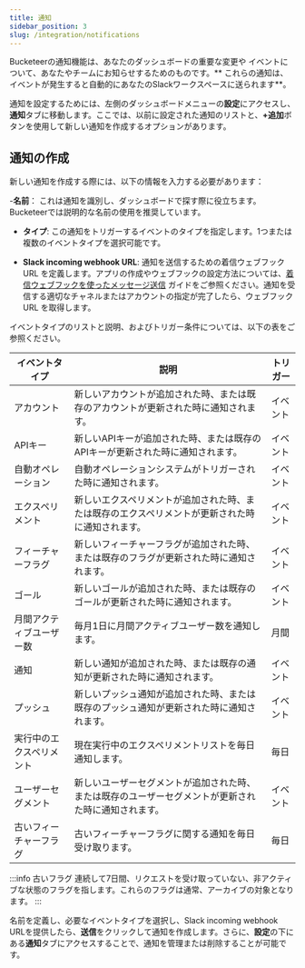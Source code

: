 ```yaml
---
title: 通知
sidebar_position: 3
slug: /integration/notifications
---
```


Bucketeerの通知機能は、あなたのダッシュボードの重要な変更や イベントについて、あなたやチームにお知らせするためのものです。** これらの通知は、イベントが発生すると自動的にあなたのSlackワークスペースに送られます**。

通知を設定するためには、左側のダッシュボードメニューの**設定**にアクセスし、**通知**タブに移動します。ここでは、以前に設定された通知のリストと、**+追加**ボタンを使用して新しい通知を作成するオプションがあります。

## 通知の作成

新しい通知を作成する際には、以下の情報を入力する必要があります：

-**名前**： これは通知を識別し、ダッシュボードで探す際に役立ちます。Bucketeerでは説明的な名前の使用を推奨しています。

- **タイプ**: この通知をトリガーするイベントのタイプを指定します。1つまたは複数のイベントタイプを選択可能です。

- **Slack incoming webhook URL**: 通知を送信するための着信ウェブフックURL を定義します。アプリの作成やウェブフックの設定方法については、[着信ウェブフックを使ったメッセージ送信](https://api.slack.com/messaging/webhooks) ガイドをご参照ください。通知を受信する適切なチャネルまたはアカウントの指定が完了したら、ウェブフックURL を取得します。

イベントタイプのリストと説明、およびトリガー条件については、以下の表をご参照ください。


<table>
  <thead>
    <tr>
      <th>イベントタイプ</th>
      <th>説明</th>
      <th>トリガー</th>
    </tr>
  </thead>
  <tbody>
    <tr>
      <td>アカウント</td>
      <td>
        新しいアカウントが追加された時、または既存のアカウントが更新された時に通知されます。
      </td>
      <td>イベント</td>
    </tr>
    <tr>
      <td>APIキー</td>
      <td>
        新しいAPIキーが追加された時、または既存のAPIキーが更新された時に通知されます。
      </td>
      <td>イベント</td>
    </tr>
    <tr>
      <td>自動オペレーション</td>
      <td>自動オペレーションシステムがトリガーされた時に通知されます。</td>
      <td>イベント</td>
    </tr>
    <tr>
      <td>エクスペリメント</td>
      <td>
        新しいエクスペリメントが追加された時、または既存のエクスペリメントが更新された時に通知されます。
      </td>
      <td>イベント</td>
    </tr>
    <tr>
      <td>フィーチャーフラグ</td>
      <td>
        新しいフィーチャーフラグが追加された時、または既存のフラグが更新された時に通知されます。
      </td>
      <td>イベント</td>
    </tr>
    <tr>
      <td>ゴール</td>
      <td>
        新しいゴールが追加された時、または既存のゴールが更新された時に通知されます。
      </td>
      <td>イベント</td>
    </tr>
    <tr>
      <td>月間アクティブユーザー数</td>
      <td>
        毎月1日に月間アクティブユーザー数を通知します。
      </td>
      <td>月間</td>
    </tr>
    <tr>
      <td>通知</td>
      <td>
        新しい通知が追加された時、または既存の通知が更新された時に通知されます。
      </td>
      <td>イベント</td>
    </tr>
    <tr>
      <td>プッシュ</td>
      <td>
        新しいプッシュ通知が追加された時、または既存のプッシュ通知が更新された時に通知されます。
      </td>
      <td>イベント</td>
    </tr>
    <tr>
      <td> 実行中のエクスペリメント</td>
      <td>
        現在実行中のエクスペリメントリストを毎日通知します。
      </td>
      <td>毎日</td>
    </tr>
    <tr>
      <td>ユーザーセグメント</td>
      <td>
        新しいユーザーセグメントが追加された時、または既存のユーザーセグメントが更新された時に通知されます。
      </td>
      <td>イベント</td>
    </tr>
    <tr>
      <td>古いフィーチャーフラグ</td>
      <td>古いフィーチャーフラグに関する通知を毎日受け取ります。</td>
      <td>毎日</td>
    </tr>
  </tbody>
</table>

:::info 古いフラグ
連続して7日間、リクエストを受け取っていない、非アクティブな状態のフラグを指します。これらのフラグは通常、アーカイブの対象となります。
:::

名前を定義し、必要なイベントタイプを選択し、Slack incoming webhook URLを提供したら、**送信**をクリックして通知を作成します。さらに、**設定**の下にある**通知**タブにアクセスすることで、通知を管理または削除することが可能です。
